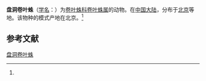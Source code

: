 {{Speciesbox
| name = 盘洞卷叶蛛
| status = 
| status_system = 
| image = 
| genus = Dictyna
| species = paitaensis
| authority = (Schenkel, 1953)<ref name='id14041'>{{cite web| url =http://www.bioinfo.cn/db05/BjdwSpecies.php?action=view&id=14041| title =盘洞卷叶蛛| work =《中国动物物种编目数据库》| publisher =中国科学院微生物研究所| author =中国科学院动物研究所| accessdate =2009-04-28| deadurl =yes| archiveurl =https://web.archive.org/web/20160305065702/http://www.bioinfo.cn/db05/BjdwSpecies.php?action=view&id=14041| archivedate =2016-03-05}}</ref>
}}

'''盘洞卷叶蛛'''（[[学名|学名]]：{{lang|la|''Dictyna paitaensis''}}）为[[卷叶蛛科|卷叶蛛科]][[卷叶蛛属|卷叶蛛属]]的动物。在[[中国大陆|中国大陆]]，分布于[[北京|北京]]等地。该物种的模式产地在北京。<ref name='id14041'/>

== 参考文献 ==
{{reflist}}

{{Wikispecies|Dictyna paitaensis}}
{{Taxonbar|from=Q3081563}}

[[Category:卷叶蛛属|盘洞卷叶蛛]]


{{蜘蛛小作品}}